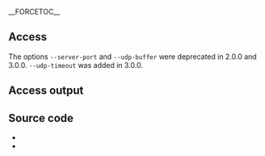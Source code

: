 __FORCETOC__
== Access ==
{{Module|name=udp|type=Access|description=[[UDP]] input|sc=udp|sc2=udpstream|sc3=udp4|sc4=udp6}}

The options <code>--server-port</code> and <code>--udp-buffer</code> were deprecated in 2.0.0 and 3.0.0. <code>--udp-timeout</code> was added in 3.0.0.

{{Option
|name=udp-timeout
|value=integer
|default=-1
|description=[[UDP]] Source timeout (sec)
}}
{{Clear}}

== Access output ==
{{Module|name=udp|type=Access output|description=[[UDP]] stream output|sc=udp}}

{{Option
|name=sout-udp-caching
|value=integer
|default=<code><var>DEFAULT_PTS_DELAY</var> / 1000</code>
|description=Default caching value for outbound [[UDP]] streams. This value should be set in milliseconds
}}
{{Option
|name=sout-udp-group
|value=integer
|default=1
|description=Packets can be sent one by one at the right time or by groups. You can choose the number of packets that will be sent at a time. It helps reducing the scheduling load on heavily-loaded systems
}}
{{Clear}}

== Source code ==
* {{VLCSourceFile|modules/access/udp.c}}
* {{VLCSourceFile|modules/access_output/udp.c}}

{{Documentation}}